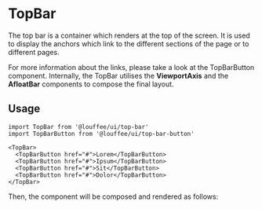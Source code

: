



<Meta of={Stories} />

# TopBar

<GitHubRepoPath path="packages/ui/src/afloat-bar/afloat-bar.tsx" />

The top bar is a container which renders at the top of the screen. It is used to
display the anchors which link to the different sections of the page or to
different pages.

For more information about the links, please take a look at the TopBarButton 
component. Internally, the TopBar utilises the **ViewportAxis** and the 
**AfloatBar** components to compose the final layout.

## Usage

```tsx
import TopBar from '@louffee/ui/top-bar'
import TopBarButton from '@louffee/ui/top-bar-button'

<TopBar>
  <TopBarButton href="#">Lorem</TopBarButton>
  <TopBarButton href="#">Ipsum</TopBarButton>
  <TopBarButton href="#">Sit</TopBarButton>
  <TopBarButton href="#">Dolor</TopBarButton>
</TopBar>
```

Then, the component will be composed and rendered as follows:

<Canvas>
  <Story of={Stories.Overview} />
</Canvas>
